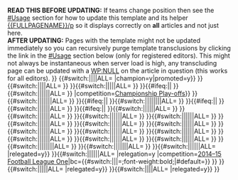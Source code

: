 <noinclude>'''READ THIS BEFORE UPDATING:''' If teams change position then see the [[#Usage]] section for how to update this template and its helper [[{{FULLPAGENAME}}/p]] so it displays correctly on '''all''' articles and not just here.<br />
'''AFTER UPDATING:''' Pages with the template might not be updated immediately so you can recursively purge template transclusions by clicking the link in the [[#Usage]] section below (only for registered editors). This might not always be instantaneous when server load is high, any transcluding page can be updated with a [[WP:NULL]] on the article in question (this works for all editors). 
</noinclude>{{WebSlice-begin|id=55|title=2013–14 Football League Championship table}}
{{Fb cl header navbar |template=yes |name=2013–14 Football League Championship table |promoted=y |noqr={{#switch:{{{team|ALL}}}|{{FLCH13|9}}|{{FLCH13|10}}|{{FLCH13|11}}|{{FLCH13|12}}|{{FLCH13|13}}|{{FLCH13|14}}|{{FLCH13|15}}|{{FLCH13|16}}|{{FLCH13|17}}|{{FLCH13|18}}|{{FLCH13|19}}=yes}}}}
{{#switch:{{{team|ALL}}}|{{FLCH13|1}}|{{FLCH13|2}}|{{FLCH13|3}}|ALL=
<!--PLEASE READ DOCUMENTATION BEFORE UPDATING. DO NOT MOVE SWITCHES AND UPDATE HELPER TEMPLATE OR GET REVERTED-->
{{Fb cl team |p=1 |t=Leicester City          |w=31|d=9|l=6|gf=83|ga=43|bc=#D0F0C0;{{#ifeq:{{{team}}}|LEI|font-weight:bold;}}|champion=y|promoted=y}}
}}{{#switch:{{{team|ALL}}}|{{FLCH13|1}}|{{FLCH13|2}}|{{FLCH13|3}}|ALL=&#32;
{{Fb cl3 qr  |promotion=y |rows=2 |competition=[[2014–15 Premier League]] |bc={{#switch:{{{team}}}|{{FLCH13|1}}=;font-weight:bold;|#default=}}}}
}}{{#switch:{{{team|ALL}}}|{{FLCH13|1}}|{{FLCH13|2}}|{{FLCH13|3}}|{{FLCH13|4}}|ALL=&#32;
<!--PLEASE READ DOCUMENTATION BEFORE UPDATING. DO NOT MOVE SWITCHES AND UPDATE HELPER TEMPLATE OR GET REVERTED-->
{{Fb cl team |p=2 |t=Burnley                 |w=26|d=15|l=5|gf=72|ga=37|promoted=y|bc=#D0F0C0;{{#ifeq:{{{team}}}|BUR|font-weight:bold;}}}}
}}{{#ifeq:{{{team}}}|{{FLCH13|4}}|&#32;
{{Fb cl3 qr  |promotion=y |rows=1 |competition=2014–15 [[Premier League]]}}
}}{{#switch:{{{team|ALL}}}|{{FLCH13|1}}|{{FLCH13|2}}|{{FLCH13|3}}|{{FLCH13|4}}|{{FLCH13|5}}|ALL=&#32;
<!--PLEASE READ DOCUMENTATION BEFORE UPDATING. DO NOT MOVE SWITCHES AND UPDATE HELPER TEMPLATE OR GET REVERTED-->
{{Fb cl team |p=3 |t=Derby County            |w=25|d=10|l=11|gf=84|ga=52|bc=#D1E231;{{#ifeq:{{{team}}}|DER|font-weight:bold;}}}}
{{Fb cl3 qr   |qualification=y |rows={{#switch:{{{team}}}|{{FLCH13|1}}|{{FLCH13|2}}|{{FLCH13|3}}=3|ALL=4|#default=4}}|competition=[[2014 Football League play-offs#Championship|Championship Play-offs]]}}
}}{{#switch:{{{team|ALL}}}|{{FLCH13|1}}|{{FLCH13|2}}|{{FLCH13|3}}|{{FLCH13|4}}|{{FLCH13|5}}|{{FLCH13|6}}|ALL=&#32;
<!--PLEASE READ DOCUMENTATION BEFORE UPDATING. DO NOT MOVE SWITCHES AND UPDATE HELPER TEMPLATE OR GET REVERTED-->
{{Fb cl team |p=4 |t=Queens Park Rangers     |w=23|d=11|l=12|gf=60|ga=44|promoted=y|playoffwinner=y|bc=#D1E231;{{#ifeq:{{{team}}}|QPR|font-weight:bold;}}}}
}}{{#ifeq:{{{team}}}|{{FLCH13|6}}|&#32;
{{Fb cl3 qr   |qualification=y |rows=3|competition=[[2014 Football League play-offs#Championship|Championship Play-offs]]}}
}}{{#switch:{{{team|ALL}}}|{{FLCH13|1}}|{{FLCH13|2}}|{{FLCH13|3}}|{{FLCH13|4}}|{{FLCH13|5}}|{{FLCH13|6}}|{{FLCH13|7}}|ALL=&#32;
<!--PLEASE READ DOCUMENTATION BEFORE UPDATING. DO NOT MOVE SWITCHES AND UPDATE HELPER TEMPLATE OR GET REVERTED-->
{{Fb cl team |p=5 |t=Wigan Athletic          |w=21|d=10|l=15|gf=61|ga=48|bc=#D1E231;{{#ifeq:{{{team}}}|WIG|font-weight:bold;}}}}
}}{{#ifeq:{{{team}}}|{{FLCH13|7}}|&#32;
{{Fb cl3 qr  |qualification=y |rows=2|competition=[[2014 Football League play-offs#Championship|Championship Play-offs]]}}
}}{{#switch:{{{team|ALL}}}|{{FLCH13|4}}|{{FLCH13|5}}|{{FLCH13|6}}|{{FLCH13|7}}|{{FLCH13|8}}|ALL=&#32;
<!--PLEASE READ DOCUMENTATION BEFORE UPDATING. DO NOT MOVE SWITCHES AND UPDATE HELPER TEMPLATE OR GET REVERTED-->
{{Fb cl team |p=6 |t=Brighton & Hove Albion  |w=19|d=15|l=12|gf=55|ga=40|bc=#D1E231;{{#ifeq:{{{team}}}|BHA|font-weight:bold;}}}}
}}{{#ifeq:{{{team}}}|{{FLCH13|8}}|&#32;
{{Fb cl3 qr  |qualification=y |rows=1|competition=[[2014 Football League play-offs#Championship|Championship Play-offs]]}}
}}{{#switch:{{{team|ALL}}}|{{FLCH13|5}}|{{FLCH13|6}}|{{FLCH13|7}}|{{FLCH13|8}}|{{FLCH13|9}}|ALL=&#32;
<!--PLEASE READ DOCUMENTATION BEFORE UPDATING. DO NOT MOVE SWITCHES AND UPDATE HELPER TEMPLATE OR GET REVERTED-->
{{Fb cl team |p=7 |t=Reading                 |w=19|d=14|l=13|gf=70|ga=56|bc=;{{#ifeq:{{{team}}}|REA|font-weight:bold;}}}}
}}{{#switch:{{{team|ALL}}}|{{FLCH13|6}}|{{FLCH13|7}}|{{FLCH13|8}}|{{FLCH13|9}}|{{FLCH13|10}}|ALL=&#32;
<!--PLEASE READ DOCUMENTATION BEFORE UPDATING. DO NOT MOVE SWITCHES AND UPDATE HELPER TEMPLATE OR GET REVERTED-->
{{Fb cl team |p=8 |t=Blackburn Rovers        |w=18|d=16|l=12|gf=70|ga=62|bc=;{{#ifeq:{{{team}}}|BKB|font-weight:bold;}}}}
}}{{#switch:{{{team|ALL}}}|{{FLCH13|7}}|{{FLCH13|8}}|{{FLCH13|9}}|{{FLCH13|10}}|{{FLCH13|11}}|ALL=&#32;
<!--PLEASE READ DOCUMENTATION BEFORE UPDATING. DO NOT MOVE SWITCHES AND UPDATE HELPER TEMPLATE OR GET REVERTED-->
{{Fb cl team |p=9 |t=Ipswich Town            |w=18|d=14|l=14|gf=60|ga=54|bc=;{{#ifeq:{{{team}}}|IPS|font-weight:bold;}}}}
}}{{#switch:{{{team|ALL}}}|{{FLCH13|8}}|{{FLCH13|9}}|{{FLCH13|10}}|{{FLCH13|11}}|{{FLCH13|12}}|ALL=&#32;
<!--PLEASE READ DOCUMENTATION BEFORE UPDATING. DO NOT MOVE SWITCHES AND UPDATE HELPER TEMPLATE OR GET REVERTED-->
{{Fb cl team |p=10|t=Bournemouth             |w=18|d=12|l=16|gf=67|ga=66|bc=;{{#ifeq:{{{team}}}|BOU|font-weight:bold;}}}}
}}{{#switch:{{{team|ALL}}}|{{FLCH13|9}}|{{FLCH13|10}}|{{FLCH13|11}}|{{FLCH13|12}}|{{FLCH13|13}}|ALL=&#32;
<!--PLEASE READ DOCUMENTATION BEFORE UPDATING. DO NOT MOVE SWITCHES AND UPDATE HELPER TEMPLATE OR GET REVERTED-->
{{Fb cl team |p=11|t=Nottingham Forest       |w=16|d=17|l=13|gf=67|ga=64|bc=;{{#ifeq:{{{team}}}|NOT|font-weight:bold;}}}}
}}{{#switch:{{{team|ALL}}}|{{FLCH13|10}}|{{FLCH13|11}}|{{FLCH13|12}}|{{FLCH13|13}}|{{FLCH13|14}}|ALL=&#32;
<!--PLEASE READ DOCUMENTATION BEFORE UPDATING. DO NOT MOVE SWITCHES AND UPDATE HELPER TEMPLATE OR GET REVERTED-->
{{Fb cl team |p=12|t=Middlesbrough           |w=16|d=16|l=14|gf=62|ga=50|bc=;{{#ifeq:{{{team}}}|MID|font-weight:bold;}}}}
}}{{#switch:{{{team|ALL}}}|{{FLCH13|11}}|{{FLCH13|12}}|{{FLCH13|13}}|{{FLCH13|14}}|{{FLCH13|15}}|ALL=&#32;
<!--PLEASE READ DOCUMENTATION BEFORE UPDATING. DO NOT MOVE SWITCHES AND UPDATE HELPER TEMPLATE OR GET REVERTED-->
{{Fb cl team |p=13|t=Watford                 |w=15|d=15|l=16|gf=74|ga=64|bc=;{{#ifeq:{{{team}}}|WAT|font-weight:bold;}}}}
}}{{#switch:{{{team|ALL}}}|{{FLCH13|12}}|{{FLCH13|13}}|{{FLCH13|14}}|{{FLCH13|15}}|{{FLCH13|16}}|ALL=&#32;
<!--PLEASE READ DOCUMENTATION BEFORE UPDATING. DO NOT MOVE SWITCHES AND UPDATE HELPER TEMPLATE OR GET REVERTED-->
{{Fb cl team |p=14|t=Bolton Wanderers        |w=14|d=17|l=15|gf=59|ga=60|bc=;{{#ifeq:{{{team}}}|BOL|font-weight:bold;}}}}
}}{{#switch:{{{team|ALL}}}|{{FLCH13|13}}|{{FLCH13|14}}|{{FLCH13|15}}|{{FLCH13|16}}|{{FLCH13|17}}|ALL=&#32;
<!--PLEASE READ DOCUMENTATION BEFORE UPDATING. DO NOT MOVE SWITCHES AND UPDATE HELPER TEMPLATE OR GET REVERTED-->
{{Fb cl team |p=15|t=Leeds United            |w=16|d=9|l=21|gf=59|ga=67|bc=;{{#ifeq:{{{team}}}|LEE|font-weight:bold;}}}}
}}{{#switch:{{{team|ALL}}}|{{FLCH13|14}}|{{FLCH13|15}}|{{FLCH13|16}}|{{FLCH13|17}}|{{FLCH13|18}}|ALL=&#32;
<!--PLEASE READ DOCUMENTATION BEFORE UPDATING. DO NOT MOVE SWITCHES AND UPDATE HELPER TEMPLATE OR GET REVERTED-->
{{Fb cl team |p=16|t=Sheffield Wednesday     |w=13|d=14|l=19|gf=63|ga=65|bc=;{{#ifeq:{{{team}}}|SFW|font-weight:bold;}}}}
}}{{#switch:{{{team|ALL}}}|{{FLCH13|15}}|{{FLCH13|16}}|{{FLCH13|17}}|{{FLCH13|18}}|{{FLCH13|19}}|ALL=&#32;
<!--PLEASE READ DOCUMENTATION BEFORE UPDATING. DO NOT MOVE SWITCHES AND UPDATE HELPER TEMPLATE OR GET REVERTED-->
{{Fb cl team |p=17|t=Huddersfield Town       |w=14|d=11|l=21|gf=58|ga=65|bc=;{{#ifeq:{{{team}}}|HUD|font-weight:bold;}}}}
}}{{#switch:{{{team|ALL}}}|{{FLCH13|16}}|{{FLCH13|17}}|{{FLCH13|18}}|{{FLCH13|19}}|{{FLCH13|20}}|ALL=&#32;
<!--PLEASE READ DOCUMENTATION BEFORE UPDATING. DO NOT MOVE SWITCHES AND UPDATE HELPER TEMPLATE OR GET REVERTED-->
{{Fb cl team |p=18|t=Charlton Athletic       |w=13|d=12|l=21|gf=41|ga=61|bc=;{{#ifeq:{{{team}}}|CHA|font-weight:bold;}}}}
}}{{#switch:{{{team|ALL}}}|{{FLCH13|17}}|{{FLCH13|18}}|{{FLCH13|19}}|{{FLCH13|20}}|{{FLCH13|21}}|ALL=&#32;
<!--PLEASE READ DOCUMENTATION BEFORE UPDATING. DO NOT MOVE SWITCHES AND UPDATE HELPER TEMPLATE OR GET REVERTED-->
{{Fb cl team |p=19|t=Millwall                |w=11|d=15|l=20|gf=46|ga=74|bc=;{{#ifeq:{{{team}}}|MIL|font-weight:bold;}}}}
}}{{#switch:{{{team|ALL}}}|{{FLCH13|18}}|{{FLCH13|19}}|{{FLCH13|20}}|{{FLCH13|21}}|{{FLCH13|22}}|{{FLCH13|23}}|{{FLCH13|24}}|ALL=&#32;
<!--PLEASE READ DOCUMENTATION BEFORE UPDATING. DO NOT MOVE SWITCHES AND UPDATE HELPER TEMPLATE OR GET REVERTED-->
{{Fb cl team |p=20|t=Blackpool               |w=11|d=13|l=22|gf=38|ga=66|bc=;{{#ifeq:{{{team}}}|BKP|font-weight:bold;}}}}
}}{{#switch:{{{team|ALL}}}|{{FLCH13|19}}|{{FLCH13|20}}|{{FLCH13|21}}|{{FLCH13|22}}|{{FLCH13|23}}|{{FLCH13|24}}|ALL=&#32;
<!--PLEASE READ DOCUMENTATION BEFORE UPDATING. DO NOT MOVE SWITCHES AND UPDATE HELPER TEMPLATE OR GET REVERTED-->
{{Fb cl team |p=21|t=Birmingham City         |w=11|d=11|l=24|gf=58|ga=74|bc=;{{#ifeq:{{{team}}}|BIR|font-weight:bold;}}}}
}}{{#switch:{{{team|ALL}}}|{{FLCH13|20}}|{{FLCH13|21}}|{{FLCH13|22}}|{{FLCH13|23}}|{{FLCH13|24}}|ALL=&#32;
<!--PLEASE READ DOCUMENTATION BEFORE UPDATING. DO NOT MOVE SWITCHES AND UPDATE HELPER TEMPLATE OR GET REVERTED-->
{{Fb cl team |p=22|t=Doncaster Rovers        |w=11|d=11|l=24|gf=39|ga=70|bc=#FFCCCC;{{#ifeq:{{{team}}}|DON|font-weight:bold;}}|relegated=y}}
}}{{#switch:{{{team|ALL}}}|{{FLCH13|20}}|{{FLCH13|21}}|{{FLCH13|22}}|{{FLCH13|23}}|{{FLCH13|24}}|ALL=&#32;
{{Fb cl3 qr |rows={{#switch:{{{team}}}|{{FLCH13|20}}=1|{{FLCH13|21}}=2|#default=3}} |relegation=y |competition=[[2014–15 Football League One]]|bc={{#switch:{{{team}}}|{{FLCH13|22}}|{{FLCH13|23}}|{{FLCH13|24}}=;font-weight:bold;|#default=}} }}
}}{{#switch:{{{team|ALL}}}|{{FLCH13|21}}|{{FLCH13|22}}|{{FLCH13|23}}|{{FLCH13|24}}|ALL=&#32;
<!--PLEASE READ DOCUMENTATION BEFORE UPDATING. DO NOT MOVE SWITCHES AND UPDATE HELPER TEMPLATE OR GET REVERTED-->
{{Fb cl team |p=23|t=Barnsley                |w=9|d=12|l=25|gf=44|ga=77|bc=#FFCCCC;{{#ifeq:{{{team}}}|BAR|font-weight:bold;}}|relegated=y}}
}}{{#switch:{{{team|ALL}}}|{{FLCH13|22}}|{{FLCH13|23}}|{{FLCH13|24}}|ALL=&#32;
<!--PLEASE READ DOCUMENTATION BEFORE UPDATING. DO NOT MOVE SWITCHES AND UPDATE HELPER TEMPLATE OR GET REVERTED-->
{{Fb cl team |p=24|t=Yeovil Town             |w=8|d=13|l=25|gf=44|ga=75|bc=#FFCCCC;{{#ifeq:{{{team}}}|YEO|font-weight:bold;}}|relegated=y}}
}}
{{Fb cl footer|season_over=yes|s=[http://www.bbc.com/sport/football/championship/table BBC Sport]|date=April 2014}}
{{WebSlice-end}}<noinclude>
{{documentation}}
</noinclude>